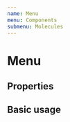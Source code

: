```yaml
---
name: Menu
menu: Components
submenu: Molecules
---
```



# Menu

## Properties

<Props of={Menu} />

## Basic usage


<Playground>
   <Menu currentDoc={{menu: "something"}} menu={
     [
       {name: "something", entries: [
         {name: "one"},
         {name: "two"},
         {name: "three"},
         {name: "four"}
         ]}
     ]
  } />
</Playground>
